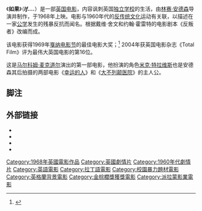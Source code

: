 {{Infobox film
| name           = 如果
| image          = If British poster.jpg
| image_size     = 
| alt            = 
| caption        = 
| director       = [[林赛·安德森|林赛·安德森]]
| producer       = 林赛·安德森<br>[[迈克尔·梅德温|迈克尔·梅德温]]
| screenplay     = [[戴维·舍温|戴维·舍温]]
| story          = 戴维·舍温<br>[[约翰·豪利特|约翰·豪利特]]
| starring       = [[马尔科姆·麦克道尔|马尔科姆·麦克道尔]]<br>[[理查德·沃里克|理查德·沃里克]]<br>克里斯蒂娜·努南<br>[[戴维·伍德_(演员)|戴维·伍德]]<br>罗伯特·斯万<br>[[彼得·杰弗里|彼得·杰弗里]]
| music          = 马克·威尔金森
| cinematography = [[米罗斯拉夫·翁德里谢克|米罗斯拉夫·翁德里谢克]]
| editing        = [[戴维·格拉德韦尔|戴维·格拉德韦尔]]
| studio         = Memorial Enterprises
| distributor    = [[派拉蒙电影公司|派拉蒙电影公司]]
| released       = {{start date|1968|12|19}}（英国）<br>{{start date|1969|3|9}}
| runtime        = 111分钟
| country        = [[英国|英国]]
| language       = 英语<br>拉丁语
| followed_by    = 《[[幸运的人|幸运的人]]》
}}
《'''如果'''》（'''''If....'''''）是一部[[英国电影|英国电影]]，内容讽刺英国[[独立学校_(英国)|独立学校]]的生活，由[[林赛·安德森|林赛·安德森]]导演并制作，于1968年上映。电影与1960年代的[[反传统文化|反传统文化]]运动有关联，以描述在一家[[公学|公学]]发生的残暴反抗而闻名。根据戴维·舍文和约翰·霍雷特的电影剧本《反叛者》改编而成。

该电影获得1969年[[戛纳电影节|戛纳电影节]]的最佳电影大奖；<ref name="festival-cannes.com">{{cite web |url=http://www.festival-cannes.com/en/archives/ficheFilm/id/2527/year/1969.html |title=Festival de Cannes: If.... |accessdate=2009-04-06 |work=festival-cannes.com |archive-date=2012-02-05 |archive-url=https://www.webcitation.org/65DxuxWNI?url=http://www.festival-cannes.com/en/archives/ficheFilm/id/2527/year/1969.html |dead-url=no }}</ref> 2004年获英国电影杂志《Total Film》评为最伟大英国电影的第16位。

这是[[马尔科姆·麦克道尔|马尔科姆·麦克道尔]]演出的第一部电影，他扮演的角色[[米克·特拉维斯|米克·特拉维斯]]也是安德森其后拍摄的两部电影《[[幸运的人|幸运的人]]》和《[[大不列颠医院|大不列颠医院]]》的主人公。

==脚注==
{{Reflist}}

==外部链接==
* {{IMDb title|0063850|如果}}
* {{tcmdb title|78950|如果}}
* {{douban|1307973|如果}}
* {{Amg movie|63498|如果}}
{{DEFAULTSORT:If....}}
{{电影小作品}}
{{金棕櫚獎}}
[[Category:1968年英國電影作品|Category:1968年英國電影作品]]
[[Category:英國劇情片|Category:英國劇情片]]
[[Category:1960年代劇情片|Category:1960年代劇情片]]
[[Category:英語電影|Category:英語電影]]
[[Category:拉丁語電影|Category:拉丁語電影]]
[[Category:校園暴力題材電影|Category:校園暴力題材電影]]
[[Category:英格蘭背景電影|Category:英格蘭背景電影]]
[[Category:金棕櫚獎獲獎電影|Category:金棕櫚獎獲獎電影]]
[[Category:派拉蒙影業電影|Category:派拉蒙影業電影]]